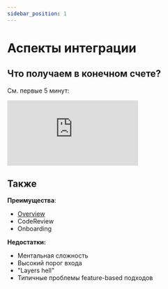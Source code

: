 ```yaml
---
sidebar_position: 1
---
```


# Аспекты интеграции

## Что получаем в конечном счете?

См. первые 5 минут:

<iframe className="youtube" src="https://www.youtube.com/embed/TFA6zRO_Cl0?start=2110" title="YouTube video player" frameborder="0" allow="accelerometer; autoplay; clipboard-write; encrypted-media; gyroscope; picture-in-picture" allowfullscreen></iframe>

## Также

**Преимущества**:
- [Overview](/docs/intro#overview)
- CodeReview
- Onboarding


**Недостатки:**
- Ментальная сложность
- Высокий порог входа
- "Layers hell"
- Типичные проблемы feature-based подходов

